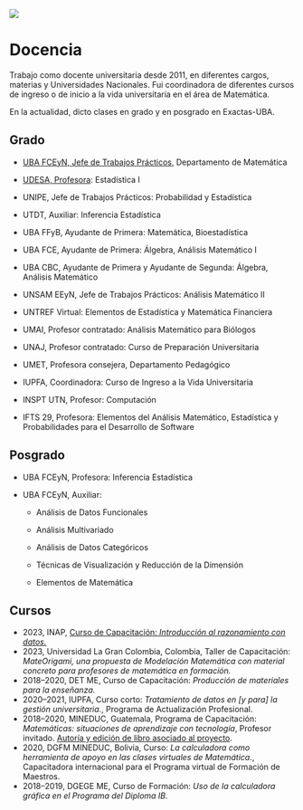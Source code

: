 ![](doc1200x600.jpg)

# Docencia {#docencia}

Trabajo como docente universitaria desde 2011, en diferentes cargos, materias y Universidades Nacionales. Fui coordinadora de diferentes cursos de ingreso o de inicio a la vida universitaria en el área de Matemática. 

En la actualidad, dicto clases en grado y en posgrado en Exactas-UBA.


## Grado 

- [UBA FCEyN, Jefe de Trabajos Prácticos](https://web.dm.uba.ar/index.php/institucional/integrantes/jtp/teacher/parada-dani), Departamento de Matemática

- [UDESA, Profesora](https://udesa.edu.ar/cuerpo-docente/daniela-parada): Estadística I

- UNIPE, Jefe de Trabajos Prácticos: Probabilidad y Estadística

- UTDT, Auxiliar: Inferencia Estadística

- UBA FFyB, Ayudante de Primera: Matemática, Bioestadística

- UBA FCE, Ayudante de Primera: Álgebra, Análisis Matemático I

- UBA CBC, Ayudante de Primera y Ayudante de Segunda: Álgebra, Análisis Matemático

- UNSAM EEyN, Jefe de Trabajos Prácticos: Análisis Matemático II

- UNTREF Virtual: Elementos de Estadística y Matemática Financiera

- UMAI, Profesor contratado: Análisis Matemático para Biólogos

- UNAJ, Profesor contratado: Curso de Preparación Universitaria

- UMET, Profesora consejera, Departamento Pedagógico

- IUPFA, Coordinadora: Curso de Ingreso a la Vida Universitaria

- INSPT UTN, Profesor: Computación

- IFTS 29, Profesora: Elementos del Análisis Matemático, Estadística y Probabilidades para el Desarrollo de Software

## Posgrado

- UBA FCEyN, Profesora: Inferencia Estadística

- UBA FCEyN, Auxiliar: 

    - Análisis de Datos Funcionales

    - Análisis Multivariado

    - Análisis de Datos Categóricos

    - Técnicas de Visualización y Reducción de la Dimensión

    - Elementos de Matemática
    
## Cursos

- 2023, INAP, [Curso de Capacitación: *Introducción al razonamiento con datos.*](https://capacitacion.inap.gob.ar/beca/curso-introduccion-al-razonamiento-con-datos-in40010-23/)
- 2023, Universidad La Gran Colombia, Colombia, Taller de Capacitación: *MateOrigami, una propuesta de Modelación Matemática con material concreto para profesores de matemática en formación.*
- 2018--2020, DET ME, Curso de Capacitación: *Producción de materiales para la enseñanza.*
- 2020--2021, IUPFA, Curso corto: *Tratamiento de datos en [y para] la gestión universitaria.*, Programa de Actualización Profesional.
- 2018--2020, MINEDUC, Guatemala, Programa de Capacitación: *Matemáticas: situaciones de aprendizaje con tecnología*, Profesor invitado. [Autoría y edición de libro asociado al proyecto](https://www.academia.edu/57337739/Manual_del_Docente_Matematicas_Situaciones_de_Aprendizaje_con_calculadora_cientifica).
- 2020, DGFM MINEDUC, Bolivia, Curso: *La calculadora como herramienta de apoyo en las clases virtuales de Matemática.*, Capacitadora internacional para el Programa virtual de Formación de Maestros.
- 2018--2019, DGEGE ME, Curso de Formación: *Uso de la calculadora gráfica en el Programa del Diploma IB.*


